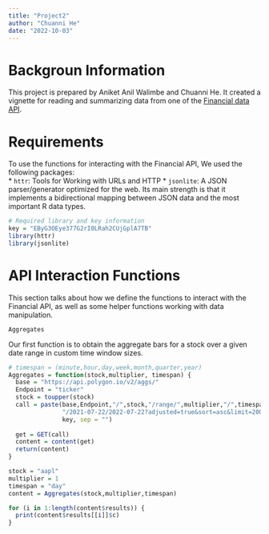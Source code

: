 ```yaml
---
title: "Project2"
author: "Chuanni He"
date: "2022-10-03"
---
```


# Backgroun Information
This project is prepared by Aniket Anil Walimbe and Chuanni He. It created a vignette  for reading and summarizing data from one of the [Financial data API](https://polygon.io/docs/getting-started). 

# Requirements
To use the functions for interacting with the Financial API, We used the following packages:  
* `httr`: Tools for Working with URLs and HTTP
* `jsonlite`: A JSON parser/generator optimized for the web. Its main strength is that it implements a bidirectional mapping between JSON data and the most important R data types.

```r
# Required library and key information
key = "EByG3OEye377G2rI0LRah2CUjGplA7TB"
library(httr)
library(jsonlite)
```

# API Interaction Functions
This section talks about how we define the functions to interact with the Financial API, as well as some helper functions working with data manipulation.  
  
`Aggregates`  

Our first function is to obtain the aggregate bars for a stock over a given date range in custom time window sizes.
```r
# timespan = (minute,hour,day,week,month,quarter,year)
Aggregates = function(stock,multiplier, timespan) {
  base = "https://api.polygon.io/v2/aggs/"
  Endpoint = "ticker"
  stock = toupper(stock)
  call = paste(base,Endpoint,"/",stock,"/range/",multiplier,"/",timespan,
               "/2021-07-22/2022-07-22?adjusted=true&sort=asc&limit=200&apiKey=",
               key, sep = "")
  
  get = GET(call)
  content = content(get)
  return(content)
}

stock = "aapl"
multiplier = 1
timespan = "day"
content = Aggregates(stock,multiplier,timespan)
```



```r
for (i in 1:length(content$results)) {
  print(content$results[[i]]$c)
}
```

